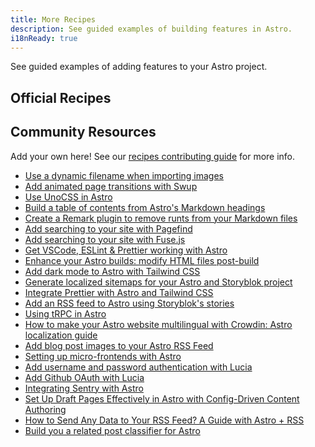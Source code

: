 ```yaml
---
title: More Recipes
description: See guided examples of building features in Astro.
i18nReady: true
---
```



See guided examples of adding features to your Astro project.


## Official Recipes

<RecipesNav />

## Community Resources

Add your own here! See our [recipes contributing guide](https://github.com/withastro/docs/blob/main/contributor-guides/submitting-a-recipe.md) for more info.

- [Use a dynamic filename when importing images](https://vaihe.com/blog/astro/astro-dynamic-image-prop/)
- [Add animated page transitions with Swup](https://navillus.dev/blog/astro-plus-swup)
- [Use UnoCSS in Astro](https://www.elian.codes/blog/23-02-11-implementing-unocss-in-astro/)
- [Build a table of contents from Astro's Markdown headings](https://kld.dev/building-table-of-contents/)
- [Create a Remark plugin to remove runts from your Markdown files](https://eatmon.co/blog/remove-runts-markdown/)
- [Add searching to your site with Pagefind](https://blog.otterlord.dev/posts/astro-search/)
- [Add searching to your site with Fuse.js](https://www.youtube.com/watch?v=XnV_2MWqAhQ)
- [Get VSCode, ESLint & Prettier working with Astro](https://patheticgeek.dev/blog/astro-prettier-eslint-vscode)
- [Enhance your Astro builds: modify HTML files post-build](https://straffesites.com/en/blog/optimize-astro-html-post-build)
- [Add dark mode to Astro with Tailwind CSS](https://www.kevinzunigacuellar.com/blog/dark-mode-in-astro/)
- [Generate localized sitemaps for your Astro and Storyblok project](https://straffesites.com/en/blog/localized-sitemap-astro-storyblok)
- [Integrate Prettier with Astro and Tailwind CSS](https://straffesites.com/en/blog/integrate-prettier-astro-tailwindcss)
- [Add an RSS feed to Astro using Storyblok's stories](https://straffesites.com/en/blog/rss-feed-astro-storyblok)
- [Using tRPC in Astro](https://www.thomasledoux.be/blog/using-trpc-astro-islands-react)
- [How to make your Astro website multilingual with Crowdin: Astro localization guide](https://crowdin.com/blog/2023/06/21/astro-localization-and-i18n)
- [Add blog post images to your Astro RSS Feed](https://webreaper.dev/posts/astro-rss-feed-blog-post-images/)
- [Setting up micro-frontends with Astro](https://medium.com/@sergio.a.soria/setting-up-micro-frontends-with-astro-and-ecma-script-modules-137340d2c520)
- [Add username and password authentication with Lucia](https://lucia-auth.com/guidebook/sign-in-with-username-and-password/astro)
- [Add Github OAuth with Lucia](https://lucia-auth.com/guidebook/github-oauth/astro)
- [Integrating Sentry with Astro](https://akashrajpurohit.com/blog/seamless-error-tracking-integrating-sentry-with-astro/)
- [Set Up Draft Pages Effectively in Astro with Config-Driven Content Authoring](https://akashrajpurohit.com/blog/set-up-draft-pages-effectively-in-astro-with-configdriven-content-authoring/)
- [How to Send Any Data to Your RSS Feed? A Guide with Astro + RSS](https://aritraroy.live/tutorial/blogs/2023/how-to-send-any-data-to-rss-feed/)
- [Build you a related post classifier for Astro](https://darko.io/posts/build-you-a-related-post-classifier/)
